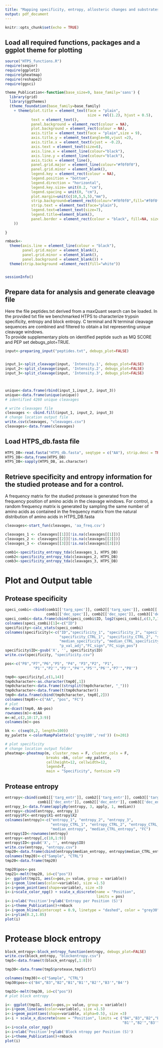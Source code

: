 ---
title: "Mapping specificity, entropy, allosteric changes and substrates in blood coagulation proteases by a high-throughput protease screen"
output: pdf_document
---

```{r setup, include=FALSE}
knitr::opts_chunk$set(echo = TRUE)
```

## Load all required functions, packages and a ggplot theme for plotting
```{r, echo=FALSE}
source("HTPS_functions.R")
require(seqinr)
require(ggplot2)
require(pheatmap)
require(reshape2)
require(ggsci)

theme_Publication<-function(base_size=9, base_family='sans') {
  library(grid)
  library(ggthemes)
  (theme_foundation(base_family=base_family)
    + theme(plot.title = element_text(face = "plain",
                                      size = rel(1.2), hjust = 0.5),
            text = element_text(),
            panel.background = element_rect(colour = NA),
            plot.background = element_rect(colour = NA),
            axis.title = element_text(face = "plain",size = 9),
            axis.title.y = element_text(angle=90,vjust =2),
            axis.title.x = element_text(vjust = -0.2),
            axis.text = element_text(size=6), 
            axis.line.x = element_line(colour="black"),
            axis.line.y = element_line(colour="black"),
            axis.ticks = element_line(),
            panel.grid.major = element_line(colour="#f0f0f0"),
            panel.grid.minor = element_blank(),
            legend.key = element_rect(colour = NA),
            legend.position = "bottom",
            legend.direction = "horizontal",
            legend.key.size= unit(0.2, "cm"),
            legend.spacing = unit(0, "cm"),
            plot.margin=unit(c(10,5,5,5),"mm"),
            strip.background=element_rect(colour="#f0f0f0",fill="#f0f0f0"),
            strip.text = element_text(face="plain"),
            legend.text=element_text(size=7),
            legend.title=element_blank(),
            panel.border = element_rect(colour = "black", fill=NA, size=.5)
    ))
  
}

rmback<-
  theme(axis.line = element_line(colour = "black"),
        panel.grid.major = element_blank(),
        panel.grid.minor = element_blank(),
        panel.background = element_blank()) +
  theme(strip.background =element_rect(fill="white"))


sessionInfo()
```


## Prepare data for analysis and generate cleavage file
Here the file peptides.txt derived from a maxQuant search can be loaded. In the provided txt file we benchmarked HTPS to characterize trypsin specificity, entropy and block entropy. 
C terminal and N terminal cleavage sequences are combined and filtered to obtain a list representing unique cleavage windows.  
To provide supplementary plots on identified peptide such as MQ SCORE and PEP set debugs_plot=TRUE. 

```{r}


input<-preparing_input("peptides.txt", debugs_plot=FALSE) 


input_1<-split_cleavage(input, 'Intensity.1', debugs_plot=FALSE)
input_2<-split_cleavage(input, 'Intensity.2', debugs_plot=FALSE)
input_3<-split_cleavage(input, 'Intensity.3', debugs_plot=FALSE)



unique<-data.frame(rbind(input_1,input_2, input_3))
unique<-data.frame(unique(unique)) 
# identified 4260 unique cleavages

# write cleavages file
cleavages <- cbind.fill(input_1, input_2, input_3)
# change location output file
write.csv(cleavages, "cleavages.csv")
cleavages<-data.frame(cleavages)
```


## Load HTPS_db.fasta file
```{r}
HTPS_DB<-read.fasta("HTPS_db.fasta", seqtype = c("AA"), strip.desc = TRUE, seqonly = TRUE)
HTPS_DB<-data.frame(HTPS_DB)
HTPS_DB<-sapply(HTPS_DB, as.character)
```

## Retrieve specificity and entropy information for the studied protease and for a control.
A frequency matrix for the studied protease is generated from the frequency position of amino acids in the cleavage windows.
For control, a random frequency matrix is generated by sampling the same number of amino acids as contained in the frequency matrix from the natural distribution of amino acids in HTPS_DB.fasta

```{r}
cleavages<-start_fun(cleavages, 'aa_freq.csv')

cleavages_1 <- cleavages[[1]][!is.na(cleavages[[1]])]
cleavages_2 <- cleavages[[2]][!is.na(cleavages[[2]])]
cleavages_3 <- cleavages[[3]][!is.na(cleavages[[3]])]

comb1<-specificity_entropy_tda(cleavages_1, HTPS_DB)
comb2<-specificity_entropy_tda(cleavages_2, HTPS_DB)
comb3<-specificity_entropy_tda(cleavages_3, HTPS_DB)

```

# Plot and Output table
## Protease specificity

```{r}
speci_combi<-cbind(comb1[['targ_spec']], comb2[['targ_spec']], comb3[['targ_spec']], 
                   comb1[['dec_spec']], comb2[['dec_spec']], comb3[['dec_spec']])
speci_combi<-data.frame(cbind(speci_combi$ID, log2(speci_combi[,c(3,7,11,15,19,23)])))
colnames(speci_combi)[1]<-c("ID")
specificity<-calc_stats(speci_combi)
colnames(specificity)<-c("ID","specificity_1", "specificity_2", "specificity_3",
                         "specificity_CTRL_1", "specificity_CTRL_2", "specificity_CTRL_3", 
                         "median_specificity", "median_CTRL_specificity", "FC", "pval",
                         "p_val_adj","FC_sign","FC_sign_pos")
specificity$ID<-gsub('X', '', specificity$ID)
write.csv(specificity, "specificity.csv")

pos<-c("P8","P7","P6","P5", "P4", "P3","P2", "P1", 
             "P1'","P2'","P3'","P4'","P5'","P6'","P7'","P8'")

tmp0<-specificity[,c(1,14)]
tmp0character<-as.character(tmp0[,1])
tmp0character<-data.frame((strsplit(tmp0character, "_")))
tmp0character<-data.frame(t(tmp0character))
tmp0<-data.frame(cbind(tmp0character, tmp0[,2]))
colnames(tmp0)<-c("AA", "pos", "FC")
# plot
m<-dcast(tmp0, AA~pos)
rownames(m)<-m$AA
m<-m[,c(2,10:17,3:9)]
colnames(m)<-pos

bk <- c(seq(0,2, length=100))
my_palette <-colorRampPalette(c('grey100','red')) (n=201)

# plot specificity
# change location output folder
pheatmap<-pheatmap(m, cluster_rows = F, cluster_cols = F, 
                   breaks =bk, color =my_palette,
                   cellheight=12, cellwidth=12,
                   legend=T,
                   main = "Specificity", fontsize =7)
```


## Protease entropy

```{r}
entropy<-cbind(comb1[['targ_entr']], comb2[['targ_entr']], comb3[['targ_entr']], 
               comb1[['dec_entr']], comb2[['dec_entr']], comb3[['dec_entr']])
entropy_1<-data.frame(applyBy(entropy, 3, apply, 1, median))
entropy<-cbind(entropy, entropy_1)
entropy$FC<-entropy$X1-entropy$X2
colnames(entropy)<-c("entropy_1", "entropy_2", "entropy_3",
                     "entropy_CTRL_1", "entropy_CTRL_2", "entropy_CTRL_3", 
                     "median_entropy", "median_CTRL_entropy", "FC")
entropy$ID<-rownames(entropy)
entropy<-entropy[,c(10,1:9)]
entropy$ID<-gsub('X', '', entropy$ID)
write.csv(entropy, "entropy.csv")
tmp20<-data.frame(cbind(entropy$median_entropy, entropy$median_CTRL_entropy))
colnames(tmp20)<-c("Sample", "CTRL")
tmp20<-data.frame(tmp20)

tmp20$pos<-pos
tmp21<-melt(tmp20, id=c("pos"))
i<- ggplot(tmp21, aes(x=pos,y= value, group = variable))
i<-i+geom_line(aes(color=variable), size =1.5)
i<-i+geom_point(aes(shape=variable), size =3)
i<-i+scale_color_npg() + scale_x_discrete(name = "Position", 
                                          limits = pos)
i<-i+xlab('Position')+ylab('Entropy per Position (S)')
i<-i+theme_Publication()+rmback
i<-i+geom_hline(yintercept = 0.9, linetype = "dashed", color = "grey30")
i<-i+ylim(0.2,1.05)
plot(i)
```



# Protease block entropy

```{r}
block_entropy<-block_entropy_function(entropy, debugs_plot=FALSE)
write.csv(block_entropy, "blockentropy.csv")
tmp5<-data.frame(t(block_entropy[,1:8]))

tmp30<-data.frame(tmp5$protease,tmp5$ctrl)

colnames(tmp30)<-c("Sample", "CTRL")
tmp30$pos<-c("B4","B3","B2","B1","B1'","B2'","B3'","B4'")

tmp31<-melt(tmp30, id=c("pos"))
# plot block entropy

i<- ggplot(tmp31, aes(x=pos,y= value, group = variable))
i<-i+geom_line(aes(color=variable), size =1.5)
i<-i+geom_point(aes(shape=variable, alpha=0.5), size =3)
i<-i + scale_x_discrete(name = "Position", limits =c ("B4","B3","B2","B1",
                                                      "B1'","B2'","B3'","B4'"))
i<-i+scale_color_npg()
i<-i+xlab('Position')+ylab('Block ntropy per Position (S)')
i<-i+theme_Publication()+rmback
plot(i)

```

